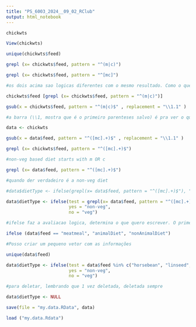 ```yaml
---
title: "PS_6003_2024__09_02_RClub"
output: html_notebook
---
```


 

```r
chickwts

View(chickwts)

unique(chickwts$feed)

```

```r
grepl (x= chickwts$feed, pattern = "^(m|c)")

grepl (x= chickwts$feed, pattern = "^[mc]")

#os dois acima sao logicas diferentes com o mesmo resultado. Como o que esta entre parenteses é lembrado pelo R e o que nao esta entre parenteses não é lembrado. 

```

```r
chickwts$feed [grepl (x= chickwts$feed, pattern = "^(m|c)")]

```


```r

gsub(x = chickwts$feed, pattern = "^(m|c)$" , replacement = "\\1.1" )

#a barra (\\1, mostra que é o primeiro parenteses salvo) é pra ver o que foi salvo. Essa expressão regular nao funciona

```


```r

data <- chickwts

gsub(x = data$feed, pattern = "^([mc].+)$" , replacement = "\\1.1" )


```

```r

grepl (x= chickwts$feed, pattern = "^([mc].+)$")


```

```r
#non-veg based diet starts with m OR c

grepl (x= data$feed, pattern = "^([mc].+)$")

#quando der verdadeiro é a non-veg diet

```

```r

#data$dietType <- ifelse(grepl(x= data$feed, pattern = "^([mc].+)$"), "non-veg", "veg")

data$dietType <- ifelse(test = grepl(x= data$feed, pattern = "^([mc].+)$"),
                        yes = "non-veg", 
                        no = "veg")

#ifelse faz a avaliacao logica, determina o que quero escrever. O primeiro argumento do ifelse é sempre uma avaliação lógica.

```

```r
ifelse (data$feed == "meatmeal", "animalDiet", "nonAnimalDiet")


```

```r
#Posso criar um pequeno vetor com as informações

unique(data$feed)

data$dietType <- ifelse(test = data$feed %in% c("horsebean", "linseed",   "soybean",  "sunflower"),
                        yes = "non-veg", 
                        no = "veg")

```

```r
#para deletar, lembrando que 1 vez deletada, deletada sempre

data$dietType <- NULL

save(file = "my.data.RData", data)

load ("my.data.Rdata")


```

